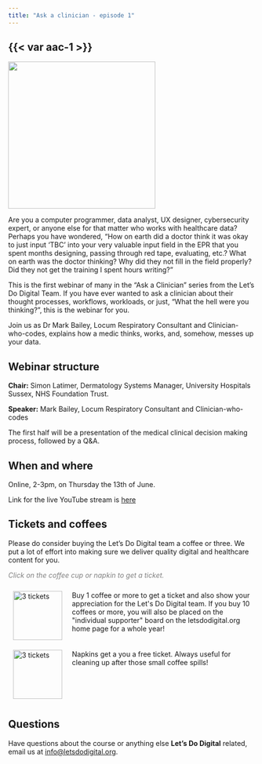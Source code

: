 ```yaml
---
title: "Ask a clinician - episode 1"
---
```


## {{< var aac-1 >}}

![](/media/a-pill-in-each-hand.jpg){height=300px fig-align="center" fig-alt="A pill in each outstretched hand of a male doctor"}

Are you a computer programmer, data analyst, UX designer, cybersecurity expert, or anyone else for that matter who works with healthcare data? Perhaps you have wondered, "How on earth did a doctor think it was okay to just input 'TBC' into your very valuable input field in the EPR that you spent months designing, passing through red tape, evaluating, etc.? What on earth was the doctor thinking? Why did they not fill in the field properly? Did they not get the training I spent hours writing?"

This is the first webinar of many in the "Ask a Clinician" series from the Let’s Do Digital Team. If you have ever wanted to ask a clinician about their thought processes, workflows, workloads, or just, "What the hell were you thinking?", this is the webinar for you.

Join us as Dr Mark Bailey, Locum Respiratory Consultant and Clinician-who-codes, explains how a medic thinks, works, and, somehow, messes up your data.

## Webinar structure

**Chair:** Simon Latimer, Dermatology Systems Manager, University Hospitals Sussex, NHS Foundation Trust.

**Speaker:** Mark Bailey, Locum Respiratory Consultant and Clinician-who-codes

The first half will be a presentation of the medical clinical decision making process, followed by a Q&A.

## When and where

Online, 2-3pm, on Thursday the 13th of June.

Link for the live YouTube stream is [here](https://www.youtube.com/live/dPr6W62DGeA?si=FhgQnDEJtV-4sgPZ)

## Tickets and coffees

Please do consider buying the Let's Do Digital team a coffee or three. We put a lot of effort into making sure we deliver quality digital and healthcare content for you.

```{=html}
<p style="color: grey; font-style: italic;">
Click on the coffee cup or napkin to get a ticket.
</p>

<div style="display: flex; flex-direction: column; width: 100%;">

    <div style="display: flex; flex-direction: row;">
        <div style="display: flex; flex-direction: column; width: 20%; padding: 10px;">
            <a href="https://www.buymeacoffee.com/letsdodigital/e/243971" style="display: flex; justify-content: center;">
                <img src="/media/white-paper-coffee-cup.png" alt="3 tickets" style="height: 100px;">
            </a>
        </div>
        <div style="display: flex; flex-direction: column; width: 80%; padding: 10px;">
            Buy 1 coffee or more to get a  ticket and also show your appreciation for the Let's Do Digital team. If you buy 10 coffees or more, you will also be placed on the "individual supporter" board on the letsdodigital.org home page for a whole year!
        </div>
    </div>
    <div style="display: flex; flex-direction: row;">
        <div style="display: flex; flex-direction: column; width: 20%; padding: 10px;">
            <a href="https://www.buymeacoffee.com/letsdodigital/e/243960" style="display: flex; justify-content: center;">
                <img src="/media/green-napkin.png" alt="3 tickets" style="height: 100px;">
            </a>
        </div>
        <div style="display: flex; flex-direction: column; width: 80%; padding: 10px;">
            Napkins get a you a free ticket. Always useful for cleaning up after those small coffee spills!
        </div>
    </div>
</div>
```

## Questions

Have questions about the course or anything else **Let's Do Digital** related, email us at [info@letsdodigital.org](mailto:info@letsdodigital.org).
